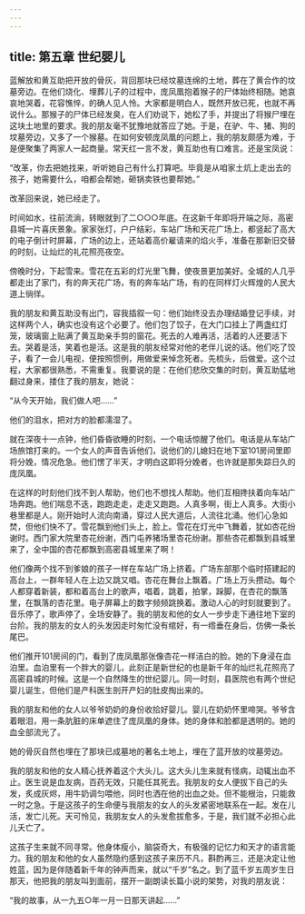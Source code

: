 ```yaml
---
---
---
```

title: 第五章 世纪婴儿
---




蓝解放和黄互助把开放的骨灰，背回那块已经坟墓连绵的土地，葬在了黄合作的坟墓旁边。在他们烧化、埋葬儿子的过程中，庞凤凰抱着猴子的尸体始终相随。她哀哀地哭着，花容憔悴，的确人见人怜。大家都是明白人，既然开放已死，也就不再说什么。那猴子的尸体已经发臭，在人们劝说下，她松了手，并提出了将猴尸埋在这块土地里的要求。我的朋友毫不犹豫地就答应了她。于是，在驴、牛、猪、狗的坟墓旁边，又多了一个猴墓。在如何安顿庞凤凰的问题上，我的朋友颇感为难，于是便聚集了两家人一起商量。常天红一言不发，黄互助也有口难言。还是宝凤说：

“改革，你去把她找来，听听她自己有什么打算吧。毕竟是从咱家土炕上走出去的孩子，她需要什么，咱都会帮她，砸锅卖铁也要帮她。”

改革回来说，她已经走了。

时间如水，往前流淌，转眼就到了二○○○年底。在这新千年即将开端之际，高密县城一片喜庆景象。家家张灯，户户结彩，车站广场和天花广场上，都竖起了高大的电子倒计时屏幕，广场的边上，还站着高价雇请来的焰火手，准备在那新旧交替的时刻，让灿烂的礼花照亮夜空。

傍晚时分，下起雪来。雪花在五彩的灯光里飞舞，使夜景更加美好。全城的人几乎都走出了家门，有的奔天花广场，有的奔车站广场，有的在同样灯火辉煌的人民大道上徜徉。

我的朋友和黄互助没有出门，容我插叙一句：他们始终没去办理结婚登记手续，对这样两个人，确实也没有这个必要了。他们包了饺子，在大门口挂上了两盏红灯笼，玻璃窗上贴满了黄互助亲手剪的窗花。死去的人难再活，活着的人还要活下去。哭着是活，笑着也是活。这是我的朋友经常对他的老伴儿说的话。他们吃了饺子，看了一会儿电视，便按照惯例，用做爱来悼念死者。先梳头，后做爱。这个过程，大家都很熟悉，不需重复。我要说的是：在他们悲欣交集的时刻，黄互助猛地翻过身来，搂住了我的朋友，她说：

“从今天开始，我们做人吧……”

他们的泪水，把对方的脸都濡湿了。

就在深夜十一点钟，他们昏昏欲睡的时刻，一个电话惊醒了他们。电话是从车站广场旅馆打来的。一个女人的声音告诉他们，说他们的儿媳妇在地下室101房间里即将分娩，情况危急。他们愣了半天，才明白这即将分娩者，也许就是那失踪日久的庞凤凰。

在这样的时刻他们找不到人帮助，他们也不想找人帮助。他们互相搀扶着向车站广场奔跑。他们喘息不迭，跑跑走走，走走又跑跑。人真多啊，街上人真多。大街小巷里都是人。刚开始时人流向南涌，穿过人民大道后，人流往北涌。他们心急如焚，但他们快不了。雪花飘到他们头上，脸上。雪花在灯光中飞舞着，犹如杏花纷谢时。西门家大院里杏花纷谢，西门屯养猪场里杏花纷谢。那些杏花都飘到县城里来了，全中国的杏花都飘到高密县城里来了啊！

他们像两个找不到爹娘的孩子一样在车站广场上挤着。广场东部那个临时搭建起的高台上，一群年轻人在上边又跳又唱。杏花在舞台上飘着。广场上万头攒动。每个人都穿着新装，都和着高台上的歌声，唱着，跳着，拍掌，跺脚，在杏花的飘落里，在飘落的杏花里。电子屏幕上的数字频频跳换着。激动人心的时刻就要到了。音乐停了，歌声停了，全场安静了。我的朋友和他的女人一步步走下通往地下室的台阶。我的朋友的女人的头发因走时匆忙没有绾好，有一绺垂在身后，仿佛一条长尾巴。

他们推开101房间的门，看到了庞凤凰那张像杏花一样洁白的脸。她的下身浸在血泊里。血泊里有一个胖大的婴儿，此刻正是新世纪的也是新千年的灿烂礼花照亮了高密县城的时候。这是一个自然降生的世纪婴儿。同一时刻，县医院也有两个世纪婴儿诞生，但他们是产科医生剖开产妇的肚皮掏出来的。

我的朋友和他的女人以爷爷奶奶的身份收拾好婴儿。婴儿在奶奶怀里啼哭。爷爷含着眼泪，用一条肮脏的床单遮住了庞凤凰的身体。她的身体和脸都是透明的。她的血全部流光了。

她的骨灰自然也埋在了那块已成墓地的著名土地上，埋在了蓝开放的坟墓旁边。

我的朋友和他的女人精心抚养着这个大头儿。这大头儿生来就有怪病，动辄出血不止。医生说是血友病，百药无效，只能任其死去。我朋友的女人便拔下自己的头发，炙成灰烬，用牛奶调匀喂他，同时也洒在他的出血之处。但不能根治，只能救一时之急。于是这孩子的生命便与我朋友的女人的头发紧密地联系在一起。发在儿活，发亡儿死。天可怜见，我朋友女人的头发愈拔愈多，于是，我们就不必担心此儿夭亡了。

这孩子生来就不同寻常。他身体瘦小，脑袋奇大，有极强的记忆力和天才的语言能力。我的朋友和他的女人虽然隐约感到这孩子来历不凡，斟酌再三，还是决定让他姓蓝，因为是伴随着新千年的钟声而来，就以“千岁”名之。到了蓝千岁五周岁生日那天，他把我的朋友叫到面前，摆开一副朗读长篇小说的架势，对我的朋友说：

“我的故事，从一九五○年一月一日那天讲起……”